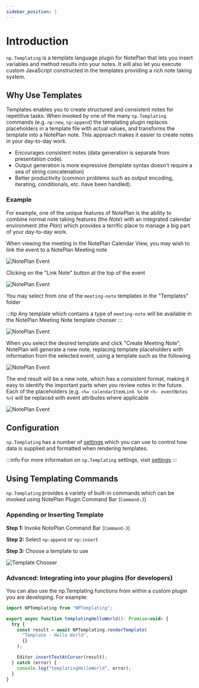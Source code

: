 ```yaml
---
sidebar_position: 1
---
```


# Introduction

`np.Templating` is a template language plugin for NotePlan that lets you insert variables and method results into your notes. It will also let you execute custom JavaScript constructed in the templates providing a rich note taking system.

## Why Use Templates

Templates enables you to create structured and consistent notes for repetitive tasks. When invoked by one of the many `np.Templating` commands (e.g. `np:new`, `np:append`) the templating plugin replaces placeholders in a template file with actual values, and transforms the template into a NotePlan note. This approach makes it easier to create notes in your day-to-day work.

- Encourages consistent notes (data generation is separate from presentation code).
- Output generation is more expressive (template syntax doesn't require a sea of string concatenation)
- Better productivity (common problems such as output encoding, iterating, conditionals, etc. have been handled).

### Example
For example, one of the unique features of NotePlan is the ability to combine normal note taking features (the _Note_) with an integrated calendar environment (the _Plan_) which provides a terrific place to manage a big part of your day-to-day work.

When viewing the meeting in the NotePlan Calendar View, you may wish to link the event to a NotePlan Meeting note

![NotePlan Event](/img/noteplan-event.png)

Clicking on the "Link Note" button at the top of the event

![NotePlan Event](/img/noteplan-link-note.png)

You may select from one of the `meeting-note` templates in the "Templates" folder

:::tip
Any template which contains a type of `meeting-note` will be available in the NotePlan Meeting Note template chooser
:::

![NotePlan Event](/img/noteplan-choose-template.png)

When you select the desired template and click "Create Meeting Note", NotePlan will generate a new note, replacing template placeholders with information from the selected event, using a template such as the following

![NotePlan Event](/img/noteplan-meeting-note-template.png)

The end result will be a new note, which has a consistent format, making it easy to identify the important parts when you review notes in the future. Each of the placeholders (e.g. `<%= calendarItemLink %>` or `<%- eventNotes %>`) will be replaced with event attributes where applicable

![NotePlan Event](/img/noteplan-meeting-note.png)


## Configuration

`np.Templating` has a number of [settings](/docs/settings) which you can use to control how data is supplied and formatted when rendering templates.

:::info
For more information on `np.Templating` settings, visit [settings](/docs/settings)
:::

## Using Templating Commands

`np.Templating` provides a variety of built-in commands which can be invoked using NotePlan Plugin Command Bar (`Command-J`)

### Appending or Inserting Template

**Step 1:** Invoke NotePlan Command Bar (`Command-J`)

**Step 2:** Select `np:append` or `np:insert`

**Step 3:** Choose a template to use

![Template Chooser](/img/template-chooser.png)

### Advanced: Integrating into your plugins (for developers)

You can also use the np.Templating functions from within a custom plugin you are developing. For example:

```javascript
import NPTemplating from "NPTemplating";

export async function templatingHelloWorld(): Promise<void> {
  try {
    const result = await NPTemplating.renderTemplate(
      "Template - Hello World",
      {}
    );

    Editor.insertTextAtCursor(result);
  } catch (error) {
    console.log("templatingHelloWorld", error);
  }
}
```
